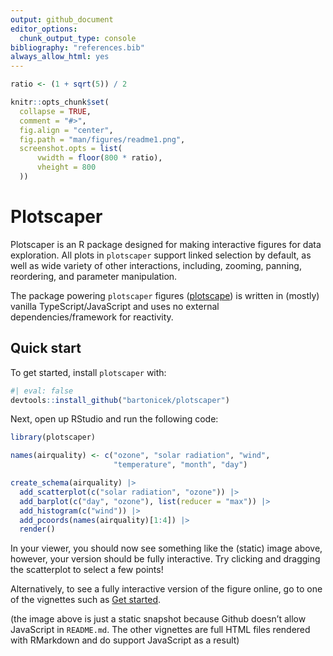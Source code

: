 ```yaml
---
output: github_document
editor_options: 
  chunk_output_type: console
bibliography: "references.bib"
always_allow_html: yes
---
```


<!-- README.md is generated from README.Rmd. Please edit that file -->

```r

ratio <- (1 + sqrt(5)) / 2

knitr::opts_chunk$set(
  collapse = TRUE,
  comment = "#>",
  fig.align = "center",
  fig.path = "man/figures/readme1.png",
  screenshot.opts = list(
      vwidth = floor(800 * ratio),
      vheight = 800
  ))
```

# Plotscaper

<!-- badges: start -->
<!-- badges: end -->

Plotscaper is an R package designed for making interactive figures for data exploration. All plots in `plotscaper` support linked selection by default, as well as wide variety of other interactions, including, zooming, panning, reordering, and parameter manipulation.

The package powering `plotscaper` figures ([plotscape](https://github.com/bartonicek/plotscape)) is written in (mostly) vanilla TypeScript/JavaScript and uses no external dependencies/framework for reactivity.

## Quick start

To get started, install `plotscaper` with:

```r
#| eval: false
devtools::install_github("bartonicek/plotscaper")
```

Next, open up RStudio and run the following code:

```r
library(plotscaper)

names(airquality) <- c("ozone", "solar radiation", "wind", 
                       "temperature", "month", "day")

create_schema(airquality) |>
  add_scatterplot(c("solar radiation", "ozone")) |>
  add_barplot(c("day", "ozone"), list(reducer = "max")) |>
  add_histogram(c("wind")) |>
  add_pcoords(names(airquality)[1:4]) |>
  render()
```

In your viewer, you should now see something like the (static) image above, however, your version should be fully interactive. Try clicking and dragging the scatterplot to select a few points!

Alternatively, to see a fully interactive version of the figure online, go to one of the vignettes such as [Get started](articles/plotscaper.html).

(the image above is just a static snapshot because Github doesn't allow JavaScript in `README.md`. The other vignettes are full HTML files rendered with RMarkdown and do support JavaScript as a result)

